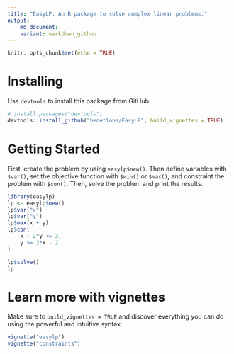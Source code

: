 ```yaml
---
title: "EasyLP: An R package to solve complex linear problems."
output: 
    md_document:
    variant: markdown_github
---
```


```r
knitr::opts_chunk$set(echo = TRUE)
```

# Installing

Use `devtools` to install this package from GitHub.

```r
# install.packages("devtools")
devtools::install_github("benet1one/EasyLP", build_vignettes = TRUE)
```

# Getting Started

First, create the problem by using `easylp$new()`. Then define variables with `$var()`, set the objective function with `$min()` or `$max()`, and constraint the problem with `$con()`. Then, solve the problem and print the results.

```r
library(easylp)
lp <- easylp$new()
lp$var("x")
lp$var("y")
lp$max(x + y)
lp$con(
    x + 2*y <= 3,
    y >= 3*x - 2
)

lp$solve()
lp
```

# Learn more with vignettes

Make sure to `build_vignettes = TRUE` and discover everything you can do using the powerful and intuitive syntax.

```r
vignette("easylp")
vignette("constraints")
```
